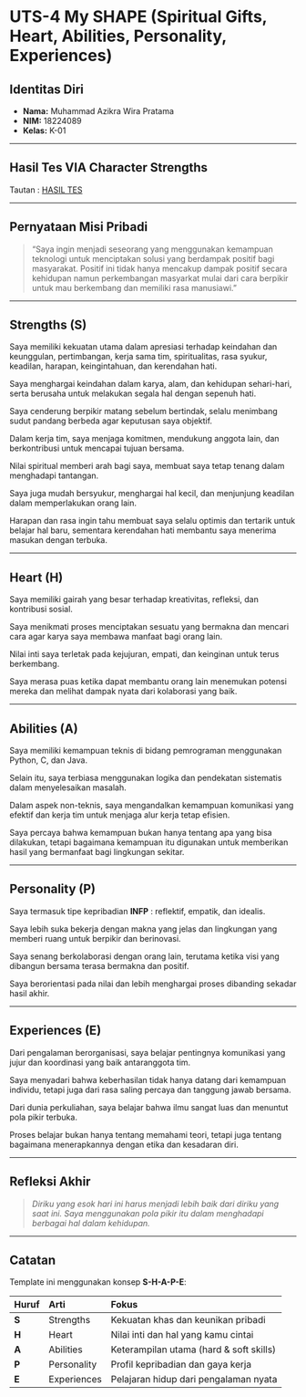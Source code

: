 # UTS-4 My SHAPE (Spiritual Gifts, Heart, Abilities, Personality, Experiences)

## Identitas Diri  

- **Nama:** Muhammad Azikra Wira Pratama  
- **NIM:** 18224089
- **Kelas:** K-01

---

## Hasil Tes VIA Character Strengths

Tautan : [HASIL TES](StrengthsProfile-MuhammadAzikra-WiraPratama.pdf)

---

## Pernyataan Misi Pribadi  
> "Saya ingin menjadi seseorang yang menggunakan kemampuan teknologi untuk menciptakan solusi yang berdampak positif bagi masyarakat.
Positif ini tidak hanya mencakup dampak positif secara kehidupan namun perkembangan masyarkat mulai dari cara berpikir untuk mau berkembang dan memiliki rasa manusiawi."  

---

## Strengths (S) {.unnumbered}

Saya memiliki kekuatan utama dalam apresiasi terhadap keindahan dan keunggulan, pertimbangan, kerja sama tim, spiritualitas, rasa syukur, keadilan, harapan, keingintahuan, dan kerendahan hati.  

Saya menghargai keindahan dalam karya, alam, dan kehidupan sehari-hari, serta berusaha untuk melakukan segala hal dengan sepenuh hati.  

Saya cenderung berpikir matang sebelum bertindak, selalu menimbang sudut pandang berbeda agar keputusan saya objektif.  

Dalam kerja tim, saya menjaga komitmen, mendukung anggota lain, dan berkontribusi untuk mencapai tujuan bersama.  

Nilai spiritual memberi arah bagi saya, membuat saya tetap tenang dalam menghadapi tantangan.  

Saya juga mudah bersyukur, menghargai hal kecil, dan menjunjung keadilan dalam memperlakukan orang lain.  

Harapan dan rasa ingin tahu membuat saya selalu optimis dan tertarik untuk belajar hal baru, sementara kerendahan hati membantu saya menerima masukan dengan terbuka.  

---

## Heart (H) {.unnumbered}

Saya memiliki gairah yang besar terhadap kreativitas, refleksi, dan kontribusi sosial.  

Saya menikmati proses menciptakan sesuatu yang bermakna dan mencari cara agar karya saya membawa manfaat bagi orang lain.  

Nilai inti saya terletak pada kejujuran, empati, dan keinginan untuk terus berkembang.  

Saya merasa puas ketika dapat membantu orang lain menemukan potensi mereka dan melihat dampak nyata dari kolaborasi yang baik.  

---

## Abilities (A) {.unnumbered}

Saya memiliki kemampuan teknis di bidang pemrograman menggunakan Python, C, dan Java.  

Selain itu, saya terbiasa menggunakan logika dan pendekatan sistematis dalam menyelesaikan masalah.  

Dalam aspek non-teknis, saya mengandalkan kemampuan komunikasi yang efektif dan kerja tim untuk menjaga alur kerja tetap efisien.  

Saya percaya bahwa kemampuan bukan hanya tentang apa yang bisa dilakukan, tetapi bagaimana kemampuan itu digunakan untuk memberikan hasil yang bermanfaat bagi lingkungan sekitar.  

---

## Personality (P) {.unnumbered}

Saya termasuk tipe kepribadian **INFP** : reflektif, empatik, dan idealis.  

Saya lebih suka bekerja dengan makna yang jelas dan lingkungan yang memberi ruang untuk berpikir dan berinovasi.  

Saya senang berkolaborasi dengan orang lain, terutama ketika visi yang dibangun bersama terasa bermakna dan positif.  

Saya berorientasi pada nilai dan lebih menghargai proses dibanding sekadar hasil akhir.  

---

## Experiences (E) {.unnumbered}

Dari pengalaman berorganisasi, saya belajar pentingnya komunikasi yang jujur dan koordinasi yang baik antaranggota tim.  

Saya menyadari bahwa keberhasilan tidak hanya datang dari kemampuan individu, tetapi juga dari rasa saling percaya dan tanggung jawab bersama.  

Dari dunia perkuliahan, saya belajar bahwa ilmu sangat luas dan menuntut pola pikir terbuka.  

Proses belajar bukan hanya tentang memahami teori, tetapi juga tentang bagaimana menerapkannya dengan etika dan kesadaran diri.  

---


## Refleksi Akhir

> _Diriku yang esok hari ini harus menjadi lebih baik dari diriku yang saat ini. Saya menggunakan pola pikir itu dalam menghadapi berbagai hal dalam kehidupan._

---

## Catatan
Template ini menggunakan konsep **S-H-A-P-E**:

| Huruf | Arti | Fokus |
|:------|:------|:------|
| **S** | Strengths | Kekuatan khas dan keunikan pribadi |
| **H** | Heart | Nilai inti dan hal yang kamu cintai |
| **A** | Abilities | Keterampilan utama (hard & soft skills) |
| **P** | Personality | Profil kepribadian dan gaya kerja |
| **E** | Experiences | Pelajaran hidup dari pengalaman nyata |
